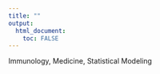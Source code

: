 ```yaml
---
title: ""
output: 
  html_document:
    toc: FALSE
---
```


Immunology, Medicine, Statistical Modeling




